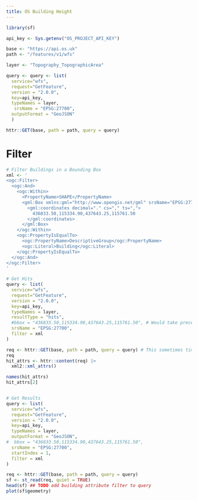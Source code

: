 ```yaml
---
title: OS Building Height
---
```


```r
library(sf)

api_key <- Sys.getenv("OS_PROJECT_API_KEY")

base <- "https://api.os.uk"
path <- "/features/v1/wfs"

layer <- "Topography_TopographicArea"

query <- query <- list(
  service="wfs",
  request="GetFeature",
  version = "2.0.0",
  key=api_key,
  typeNames = layer,
   srsName = "EPSG:27700",
  outputFormat = "GeoJSON"
  )

httr::GET(base, path = path, query = query)

```

# Filter

```r
# Filter Buildings in a Bounding Box
xml <- '
<ogc:Filter>
  <ogc:And>
    <ogc:Within>
      <PropertyName>SHAPE</PropertyName>
      <gml:Box xmlns:gml="http://www.opengis.net/gml" srsName="EPSG:27700">
        <gml:coordinates decimal="." cs="," ts=",">
          436833.50,115334.90,437643.25,115761.50
        </gml:coordinates>
      </gml:Box>
    </ogc:Within>
    <ogc:PropertyIsEqualTo>
      <ogc:PropertyName>DescriptiveGroup</ogc:PropertyName>
      <ogc:Literal>Building</ogc:Literal>
    </ogc:PropertyIsEqualTo>
  </ogc:And>
</ogc:Filter>
'

# Get Hits
query <- list(
  service="wfs",
  request="GetFeature",
  version = "2.0.0",
  key=api_key,
  typeNames = layer,
  resultType = "hits",
  #bbox = "436833.50,115334.90,437643.25,115761.50", # Would take precedence over xml filter (see tech docs)
  srsName = "EPSG:27700",
  filter = xml
)

req <- httr::GET(base, path = path, query = query) # This sometimes times out. Could be more strict with spatial filter.
req
hit_attrs <- httr::content(req) |>
  xml2::xml_attrs()

names(hit_attrs)
hit_attrs[2]


# Get Results
query <- list(
  service="wfs",
  request="GetFeature",
  version = "2.0.0",
  key=api_key,
  typeNames = layer,
  outputFormat = "GeoJSON",
#  bbox = "436833.50,115334.90,437643.25,115761.50",
  srsName = "EPSG:27700",
  startIndex = 1,
  filter = xml
)

req <- httr::GET(base, path = path, query = query)
sf <- st_read(req, quiet = TRUE)
head(sf) ## TODO add building attribute filter to query
plot(sf$geometry)
```